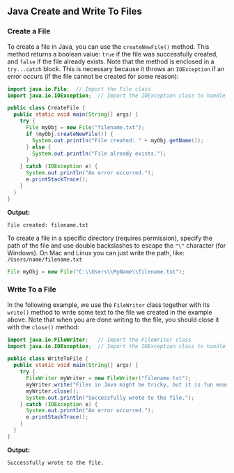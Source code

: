 
## Java Create and Write To Files

### Create a File

To create a file in Java, you can use the `createNewFile()` method. This method returns a boolean value: `true` if the file was successfully created, and `false` if the file already exists. Note that the method is enclosed in a `try...catch` block. This is necessary because it throws an `IOException` if an error occurs (if the file cannot be created for some reason):

```java
import java.io.File;  // Import the File class
import java.io.IOException;  // Import the IOException class to handle errors

public class CreateFile {
  public static void main(String[] args) {
    try {
      File myObj = new File("filename.txt");
      if (myObj.createNewFile()) {
        System.out.println("File created: " + myObj.getName());
      } else {
        System.out.println("File already exists.");
      }
    } catch (IOException e) {
      System.out.println("An error occurred.");
      e.printStackTrace();
    }
  }
}
```

**Output:**
```
File created: filename.txt
```

To create a file in a specific directory (requires permission), specify the path of the file and use double backslashes to escape the `"\"` character (for Windows). On Mac and Linux you can just write the path, like: `/Users/name/filename.txt`

```java
File myObj = new File("C:\\Users\\MyName\\filename.txt");
```

### Write To a File

In the following example, we use the `FileWriter` class together with its `write()` method to write some text to the file we created in the example above. Note that when you are done writing to the file, you should close it with the `close()` method:

```java
import java.io.FileWriter;   // Import the FileWriter class
import java.io.IOException;  // Import the IOException class to handle errors

public class WriteToFile {
  public static void main(String[] args) {
    try {
      FileWriter myWriter = new FileWriter("filename.txt");
      myWriter.write("Files in Java might be tricky, but it is fun enough!");
      myWriter.close();
      System.out.println("Successfully wrote to the file.");
    } catch (IOException e) {
      System.out.println("An error occurred.");
      e.printStackTrace();
    }
  }
}
```

**Output:**
```
Successfully wrote to the file.
```
